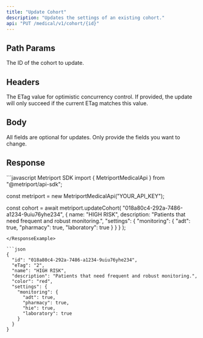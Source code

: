 ```yaml
---
title: "Update Cohort"
description: "Updates the settings of an existing cohort."
api: "PUT /medical/v1/cohort/{id}"
---
```


## Path Params

<ParamField path="id" type="string" required>
  The ID of the cohort to update.
</ParamField>

## Headers

<ParamField header="If-Match" type="string" optional>
  The ETag value for optimistic concurrency control. If
  provided, the update will only succeed if the current ETag
  matches this value.
</ParamField>

## Body

All fields are optional for updates. Only provide the fields you want to change.

<Snippet file="cohort.mdx" />

## Response

<Snippet file="cohort-response.mdx" />

<ResponseExample>
```javascript Metriport SDK
import { MetriportMedicalApi } from "@metriport/api-sdk";

const metriport = new MetriportMedicalApi("YOUR_API_KEY");

const cohort = await metriport.updateCohort(
  "018a80c4-292a-7486-a1234-9uiu76yhe234",
  {
    name: "HIGH RISK",
    description: "Patients that need frequent and robust monitoring.",
    "settings": {
      "monitoring": {
        "adt": true,
        "pharmacy": true,
        "laboratory": true
      }
    }
  }
);
```
</ResponseExample>

```json
{
  "id": "018a80c4-292a-7486-a1234-9uiu76yhe234",
  "eTag": "2",
  "name": "HIGH RISK",
  "description": "Patients that need frequent and robust monitoring.",
  "color": "red",
  "settings": {
    "monitoring": {
      "adt": true,
      "pharmacy": true,
      "hie": true,
      "laboratory": true
    }
  }
}
```
